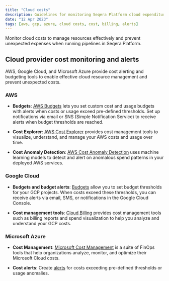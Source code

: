 ```yaml
---
title: "Cloud costs"
description: Guidelines for monitoring Seqera Platform cloud expenditure
date: "12 Apr 2023"
tags: [aws, gcp, azure, cloud costs, cost, billing, alerts]
---
```


Monitor cloud costs to manage resources effectively and prevent unexpected expenses when running pipelines in Seqera Platform. 

## Cloud provider cost monitoring and alerts

AWS, Google Cloud, and Microsoft Azure provide cost alerting and budgeting tools to enable effective cloud resource management and prevent unexpected costs. 

### AWS 

- **Budgets**: [AWS Budgets](https://docs.aws.amazon.com/cost-management/latest/userguide/budgets-managing-costs.html) lets you set custom cost and usage budgets with alerts when costs or usage exceed pre-defined thresholds. Set up notifications via email or SNS (Simple Notification Service) to receive alerts when budget thresholds are reached.

- **Cost Explorer**: [AWS Cost Explorer](https://docs.aws.amazon.com/cost-management/latest/userguide/ce-what-is.html) provides cost management tools to visualize, understand, and manage your AWS costs and usage over time.

- **Cost Anomaly Detection**: [AWS Cost Anomaly Detection](https://docs.aws.amazon.com/cost-management/latest/userguide/getting-started-ad.html) uses machine learning models to detect and alert on anomalous spend patterns in your deployed AWS services.

### Google Cloud 

- **Budgets and budget alerts**: [Budgets](https://cloud.google.com/billing/docs/how-to/budgets) allow you to set budget thresholds for your GCP projects. When costs exceed these thresholds, you can receive alerts via email, SMS, or notifications in the Google Cloud Console.

- **Cost management tools**: [Cloud Billing](https://cloud.google.com/billing/docs/onboarding-checklist) provides cost management tools such as billing reports and spend visualization to help you analyze and understand your GCP costs.

### Microsoft Azure 

- **Cost Management**: [Microsoft Cost Management](https://learn.microsoft.com/en-us/azure/cost-management-billing/costs/overview-cost-management) is a suite of FinOps tools that help organizations analyze, monitor, and optimize their Microsoft Cloud costs. 

- **Cost alerts**: Create [alerts](https://learn.microsoft.com/en-us/azure/cost-management-billing/costs/overview-cost-management#monitor-costs-with-alerts) for costs exceeding pre-defined thresholds or usage anomalies. 

